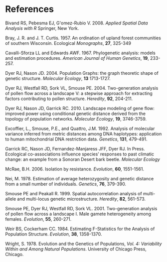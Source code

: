 # References {.hanging}

Bivand RS, Pebesma EJ, G\'omez-Rubio V.  2008.  *Applied Spatial Data Analysis with R*  Springer, New York.

Bray, J. R. and J. T. Curtis. 1957. An ordination of upland forest communities of southern Wisconsin. Ecological *Monographs*, **27**, 325-349

Cavalli-Sforza LL and Edwards AWF. 1967. Phylogenetic analysis: models and estimation procedures. *American Journal of Human Genetics*, **19**, 233-257.

Dyer RJ, Nason JD. 2004. Population Graphs: the graph theoretic shape of genetic structure. *Molecular Ecology*, **13** 1713-1727.

Dyer RJ, Westfall RD, Sork VL, Smouse PE. 2004. Two-generation analysis of pollen flow across a landscape V: a stepwise approach for extracting factors contributing to pollen structure. *Heredity*, **92**, 204-211.

Dyer RJ, Nason JD, Garrick RC. 2010. Landscape modeling of gene flow: improved power using conditional genetic distance derived from the topology of population networks. *Molecular Ecology*, **19**, 3746-3759.

Excoffier, L., Smouse, P.E., and Quattro, J.M. 1992. Analysis of molecular variance inferred from metric distances among DNA haplotypes: application to human mitochondrial DNA restriction data. *Genetics*, **131**, 479-491.

Garrick RC, Nason JD, Fernandez-Manjaress JFF, Dyer RJ. In Press. Ecological co-associations influence species' responses to past climatic change: an example from a Sonoran Desert bark beetle. *Molecular Ecology*

McRae, B.H. 2006. Isolation by resistance. *Evolution*, **60**, 1551-1561.

Nei, M. 1978. Estimation of average heterozygosity and genetic distance from a small number of individuals. *Genetics*, **76**, 379-390.

Smouse PE and Peakall R. 1999. Spatial autocorrelation analysis of multi-allele and multi-locus genetic microstructure. *Heredity*, **82**, 561-573. 

Smouse PE, Dyer RJ, Westfall RD, Sork VL. 2001. Two-generation analysis of pollen flow across a landscape I. Male gamete heterogeneity among females. *Evolution*, **55**, 260-271.

Weir BS, Cockerham CC.  1984.  Estimating F-Statistics for the Analysis of Population Structure.  *Evolution*, **38**, 1358-1370.

Wright, S. 1978. Evolution and the Genetics of Populations, *Vol. 4: Variability Within and Among Natural Populations*. University of Chicago Press, Chicago.


